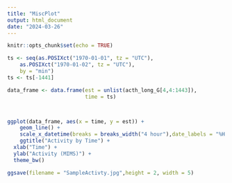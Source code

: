 ```yaml
---
title: "MiscPlot"
output: html_document
date: "2024-03-26"
---
```


```r
knitr::opts_chunk$set(echo = TRUE)
```

```r

ts <- seq(as.POSIXct("1970-01-01", tz = "UTC"),
    as.POSIXct("1970-01-02", tz = "UTC"),
    by = "min")
ts <- ts[-1441]

data_frame <- data.frame(est = unlist(acth_long_G[4,4:1443]),
                         time = ts)



ggplot(data_frame, aes(x = time, y = est)) +
    geom_line() +
    scale_x_datetime(breaks = breaks_width("4 hour"),date_labels = "%H:%M") +
    ggtitle("Activity by Time") +
  xlab("Time") +
  ylab("Activity (MIMS)") +
  theme_bw()

ggsave(filename = "SampleActivty.jpg",height = 2, width = 5)

```